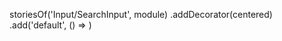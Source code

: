 

storiesOf('Input/SearchInput', module)
.addDecorator(centered)
.add('default', () => <SearchInput />)
